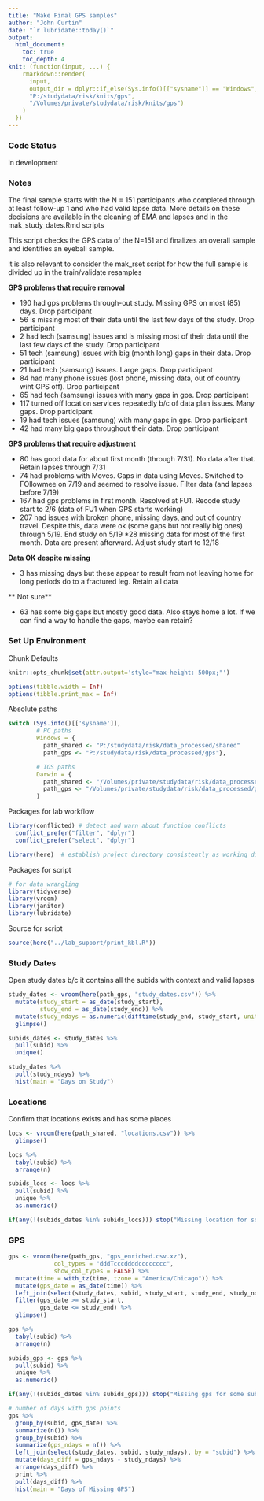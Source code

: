```yaml
---
title: "Make Final GPS samples"
author: "John Curtin"
date: "`r lubridate::today()`"
output: 
  html_document:
    toc: true 
    toc_depth: 4
knit: (function(input, ...) {
    rmarkdown::render(
      input,
      output_dir = dplyr::if_else(Sys.info()[["sysname"]] == "Windows",
      "P:/studydata/risk/knits/gps", 
      "/Volumes/private/studydata/risk/knits/gps")
    )
  })
---
```


### Code Status

in development



### Notes   

The final sample starts with the N = 151 participants who completed through at 
least follow-up 1 and who had valid lapse data.   More details on these decisions
are available in the cleaning of EMA and lapses and in the mak_study_dates.Rmd
scripts

This script checks the GPS data of the N=151 and finalizes an overall sample 
and identifies an eyeball sample.

it is also relevant to consider the mak_rset script for how the full sample is 
divided up in the train/validate resamples



**GPS problems that require removal**

* 190 had gps problems through-out study.  Missing GPS on most (85) days.  Drop participant
* 56 is missing most of their data until the last few days of the study. Drop participant
* 2 had tech (samsung) issues and is missing most of their data until the last few days of the study. Drop participant
* 51 tech (samsung) issues with big (month long) gaps in their data.  Drop participant
* 21 had tech (samsung) issues.  Large gaps.  Drop participant
* 84 had many phone issues (lost phone, missing data, out of country wiht GPS off).  Drop participant
* 65 had tech (samsung) issues with many gaps in gps.  Drop participant
* 117 turned off location services repeatedly b/c of data plan issues. Many gaps. Drop participant
* 19 had tech issues (samsung) with many gaps in gps.  Drop participant
* 42 had many big gaps throughout their data.  Drop participant


**GPS problems that require adjustment**

* 80 has good data for about first month (through 7/31).  No data after that.  Retain lapses through 7/31
* 74 had problems with Moves.  Gaps in data using Moves.  Switched to FOllowmee on 7/19 and seemed
to resolve issue.   Filter data (and lapses before 7/19) 
* 167 had gps problems in first month.  Resolved at FU1.  Recode study start to 2/6 (data of FU1 when GPS starts working)
* 207 had issues with broken phone, missing days, and out of country travel. Despite this, data were ok (some gaps but not really big ones) through 5/19.   End study on 5/19 
*28 missing data for most of the first month.   Data are present afterward.  Adjust study start to 12/18

**Data OK despite missing**

* 3 has missing days but these appear to result from not leaving home for long periods do to a fractured leg.  Retain all data

** Not sure**

* 63 has some big gaps but mostly good data.  Also stays home a lot.  If we can
find a way to handle the gaps, maybe can retain?


### Set Up Environment

Chunk Defaults
```r
knitr::opts_chunk$set(attr.output='style="max-height: 500px;"')

options(tibble.width = Inf)
options(tibble.print_max = Inf)
```

Absolute paths
```r
switch (Sys.info()[['sysname']],
        # PC paths
        Windows = {
          path_shared <- "P:/studydata/risk/data_processed/shared"
          path_gps <- "P:/studydata/risk/data_processed/gps"},

        # IOS paths
        Darwin = {
          path_shared <- "/Volumes/private/studydata/risk/data_processed/shared"
          path_gps <- "/Volumes/private/studydata/risk/data_processed/gps"}
        )
```

Packages for lab workflow 
```r
library(conflicted) # detect and warn about function conflicts
  conflict_prefer("filter", "dplyr")
  conflict_prefer("select", "dplyr")

library(here)  # establish project directory consistently as working directory
```


Packages for script
```r
# for data wrangling
library(tidyverse)
library(vroom)
library(janitor)
library(lubridate)
```


Source for script
```r
source(here("../lab_support/print_kbl.R"))
```


### Study Dates

Open study dates b/c it contains all the subids with context and valid lapses
```r
study_dates <- vroom(here(path_gps, "study_dates.csv")) %>% 
  mutate(study_start = as_date(study_start),
         study_end = as_date(study_end)) %>% 
  mutate(study_ndays = as.numeric(difftime(study_end, study_start, units = "days"))) %>% 
  glimpse()

subids_dates <- study_dates %>% 
  pull(subid) %>% 
  unique()

study_dates %>% 
  pull(study_ndays) %>% 
  hist(main = "Days on Study")
```

### Locations

Confirm that locations exists and has some places
```r
locs <- vroom(here(path_shared, "locations.csv")) %>% 
  glimpse()

locs %>% 
  tabyl(subid) %>% 
  arrange(n)

subids_locs <- locs %>% 
  pull(subid) %>% 
  unique %>% 
  as.numeric()

if(any(!(subids_dates %in% subids_locs))) stop("Missing location for some subids")
```


### GPS

```r
gps <- vroom(here(path_gps, "gps_enriched.csv.xz"),
             col_types = "dddTcccddddcccccccc", 
             show_col_types = FALSE) %>% 
  mutate(time = with_tz(time, tzone = "America/Chicago")) %>% 
  mutate(gps_date = as_date(time)) %>%
  left_join(select(study_dates, subid, study_start, study_end, study_ndays), by = "subid") %>% 
  filter(gps_date >= study_start,
         gps_date <= study_end) %>% 
  glimpse()

gps %>% 
  tabyl(subid) %>% 
  arrange(n)

subids_gps <- gps %>% 
  pull(subid) %>% 
  unique %>% 
  as.numeric()

if(any(!(subids_dates %in% subids_gps))) stop("Missing gps for some subids")

# number of days with gps points
gps %>% 
  group_by(subid, gps_date) %>% 
  summarize(n()) %>% 
  group_by(subid) %>% 
  summarize(gps_ndays = n()) %>% 
  left_join(select(study_dates, subid, study_ndays), by = "subid") %>% 
  mutate(days_diff = gps_ndays - study_ndays) %>% 
  arrange(days_diff) %>% 
  print %>% 
  pull(days_diff) %>% 
  hist(main = "Days of Missing GPS")
```

